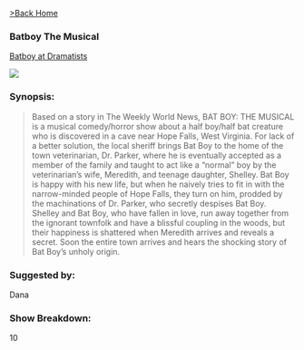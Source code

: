 [>Back Home](../index.html)

### Batboy The Musical
[Batboy at Dramatists](https://www.dramatists.com/cgi-bin/db/single.asp?key=3013)

![](../images/batboy.jpg)

### Synopsis:
>Based on a story in The Weekly World News, BAT BOY: THE MUSICAL is a musical comedy/horror show about a half boy/half bat creature who is discovered in a cave near Hope Falls, West Virginia. For lack of a better solution, the local sheriff brings Bat Boy to the home of the town veterinarian, Dr. Parker, where he is eventually accepted as a member of the family and taught to act like a "normal" boy by the veterinarian's wife, Meredith, and teenage daughter, Shelley. Bat Boy is happy with his new life, but when he naively tries to fit in with the narrow-minded people of Hope Falls, they turn on him, prodded by the machinations of Dr. Parker, who secretly despises Bat Boy. Shelley and Bat Boy, who have fallen in love, run away together from the ignorant townfolk and have a blissful coupling in the woods, but their happiness is shattered when Meredith arrives and reveals a secret. Soon the entire town arrives and hears the shocking story of Bat Boy's unholy origin.

### Suggested by:
Dana

### Show Breakdown:
10
